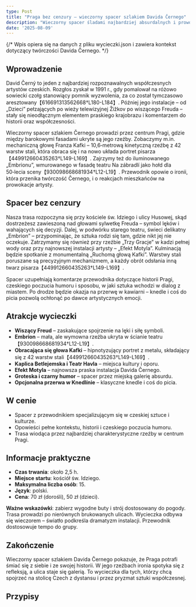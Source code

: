 ```yaml
---
type: Post
title: "Praga bez cenzury – wieczorny spacer szlakiem Davida Černego"
description: "Wieczorny spacer śladami najbardziej absurdalnych i prowokacyjnych rzeźb Pragi."
date: '2025-08-09'
---
```


{/*
  Wpis opiera się na danych z pliku wycieczki.json i zawiera kontekst dotyczący twórczości Davida Černego.
*/}



## Wprowadzenie

David Černý to jeden z najbardziej rozpoznawalnych współczesnych artystów czeskich. Rozgłos zyskał w 1991 r., gdy pomalował na różowo sowiecki czołg stanowiący pomnik wyzwolenia, za co został tymczasowo aresztowany【616691313562668†L180-L184】. Później jego instalacje – od „Dzieci” pełzających po wieży telewizyjnej Žižkov po wiszącego Freuda – stały się nieodłącznym elementem praskiego krajobrazu i komentarzem do historii oraz współczesności.

Wieczorny spacer szlakiem Černego prowadzi przez centrum Pragi, gdzie między barokowymi fasadami ukryte są jego rzeźby. Zobaczymy m.in. mechaniczną głowę Franza Kafki – 10,6‑metrową kinetyczną rzeźbę z 42 warstw stali, która obraca się i na nowo układa portret pisarza【449912660435263†L149-L169】. Zajrzymy też do iluminowanego „Embrionu”, wmurowanego w fasadę teatru Na zábradlí jako hołd dla 50‑lecia sceny【930098668681934†L12-L19】. Przewodnik opowie o ironii, która przenika twórczość Černego, i o reakcjach mieszkańców na prowokacje artysty.

## Spacer bez cenzury

Nasza trasa rozpoczyna się przy kościele św. Idziego i ulicy Husowej, skąd dostrzeżesz zawieszoną nad głowami sylwetkę Freuda – symbol lęków i wahających się decyzji. Dalej, w podwórku starego teatru, świeci delikatny „Embrion” – przypominając, że sztuka rodzi się tam, gdzie nikt jej nie oczekuje. Zatrzymamy się również przy rzeźbie „Trzy Gracje” w kadzi pełnej wody oraz przy najnowszej instalacji artysty – „Efekt Motyla”. Kulminacją będzie spotkanie z monumentalną „Ruchomą głową Kafki”. Warstwy stali poruszane są precyzyjnym mechanizmem, a każdy obrót odsłania inną twarz pisarza【449912660435263†L149-L169】.

Spacer uzupełniają komentarze przewodnika dotyczące historii Pragi, czeskiego poczucia humoru i sposobu, w jaki sztuka wchodzi w dialog z miastem. Po drodze będzie okazja na przerwę w kawiarni – knedle i coś do picia pozwolą ochłonąć po dawce artystycznych emocji.

## Atrakcje wycieczki

- **Wiszący Freud** – zaskakujące spojrzenie na lęki i siłę symboli.
- **Embrion** – mała, ale wymowna rzeźba ukryta w ścianie teatru【930098668681934†L12-L19】.
- **Obracająca się głowa Kafki** – hipnotyzujący portret z metalu, składający się z 42 warstw stali【449912660435263†L149-L169】.
- **Kaplica Betlejemska i Teatr Havla** – miejsca kultury i oporu.
- **Efekt Motyla** – najnowsza praska instalacja Davida Černego.
- **Groteska i czarny humor** – spacer przez miejską galerię absurdu.
- **Opcjonalna przerwa w Knedlínie** – klasyczne knedle i coś do picia.

## W cenie

- Spacer z przewodnikiem specjalizującym się w czeskiej sztuce i kulturze.
- Opowieści pełne kontekstu, historii i czeskiego poczucia humoru.
- Trasa wiodąca przez najbardziej charakterystyczne rzeźby w centrum Pragi.

## Informacje praktyczne

- **Czas trwania**: około 2,5 h.
- **Miejsce startu**: kościół św. Idziego.
- **Maksymalna liczba osób**: 15.
- **Język**: polski.
- **Cena**: 70 zł (dorośli), 50 zł (dzieci).  
  
**Ważne wskazówki**: zabierz wygodne buty i strój dostosowany do pogody. Trasa prowadzi po nierównych brukowanych ulicach. Wycieczka odbywa się wieczorem – światło podkreśla dramatyzm instalacji. Przewodnik dostosowuje tempo do grupy.

## Zakończenie

Wieczorny spacer szlakiem Davida Černego pokazuje, że Praga potrafi śmiać się z siebie i ze swojej historii. W jego rzeźbach ironia spotyka się z refleksją, a ulica staje się galerią. To wycieczka dla tych, którzy chcą spojrzeć na stolicę Czech z dystansu i przez pryzmat sztuki współczesnej.

## Przypisy

[^1]: Informacje o działaniach Davida Černego – pomalowanie na różowo sowieckiego czołgu i instalacje takie jak „Dzieci” na wieży Žižkov【616691313562668†L180-L184】.
[^2]: Szczegóły dotyczące kinetycznej rzeźby „Głowa Franza Kafki” – wysokość 10,6 m, 42 obracające się segmenty stali, data instalacji 2014【449912660435263†L149-L169】.
[^3]: „Embrion” – iluminowana rzeźba upamiętniająca 50‑lecie teatru Na zábradlí【930098668681934†L12-L19】.